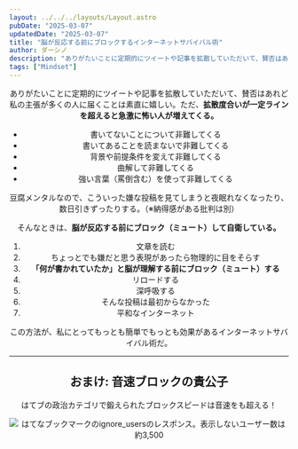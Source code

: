 ```yaml
---
layout: ../../../layouts/Layout.astro
pubDate: "2025-03-07"
updatedDate: "2025-03-07"
title: "脳が反応する前にブロックするインターネットサバイバル術"
author: ダーシノ
description: "ありがたいことに定期的にツイートや記事を拡散していただいて、賛否はあれど私の主張が多くの人に届くことは素直に嬉しい。ただ、拡散度合いが一定ラインを超えると急激に怖い人が増えてくる。"
tags: ["Mindset"]
---
```



<Header {...frontmatter} />

ありがたいことに定期的にツイートや記事を拡散していただいて、賛否はあれど私の主張が多くの人に届くことは素直に嬉しい。ただ、**拡散度合いが一定ラインを超えると急激に怖い人が増えてくる。**

- 書いてないことについて非難してくる
- 書いてあることを読まないで非難してくる
- 背景や前提条件を変えて非難してくる
- 曲解して非難してくる
- 強い言葉（罵倒含む）を使って非難してくる

豆腐メンタルなので、こういった嫌な投稿を見てしまうと夜眠れなくなったり、数日引きずったりする。（※納得感がある批判は別）

そんなときは、**脳が反応する前にブロック（ミュート）して自衛している。**

1. 文章を読む
2. ちょっとでも嫌だと思う表現があったら物理的に目をそらす
3. **「何が書かれていたか」と脳が理解する前にブロック（ミュート）する**
4. リロードする
5. 深呼吸する
6. そんな投稿は最初からなかった
7. 平和なインターネット

この方法が、私にとってもっとも簡単でもっとも効果があるインターネットサバイバル術だ。

---

## おまけ: 音速ブロックの貴公子

はてブの政治カテゴリで鍛えられたブロックスピードは音速をも超える！

![はてなブックマークのignore_usersのレスポンス。表示しないユーザー数は約3,500](./_ignorelist.png)
